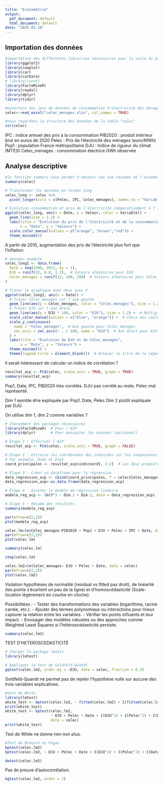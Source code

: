 ```yaml
---
title: "Econométrie"
output:
  pdf_document: default
  html_document: default
date: "2025-01-18"
---
```

## Importation des données

```r
#importation des différentes librairies nécessaires pour la suite du projet
library(ggplot2)
library(cowplot)
library(car)
library(carData)
# library(caret)
library(FactoMineR)
library(readxl)
library(dplyr)
library(tidyr)
```

```r
#ouverture des jeux de données de consommation d'électricité des ménages
celec<-read_excel("celec_menages.xlsx", col_names = TRUE)
```
```r
#nous regardons la structure des données de la table "celec"
str(celec)
```
IPC : indice annuel des prix à la consommation
PIB2020 : produit intérieur brut en euros de 2020
Pelec : Prix de l'électricité des ménages (euro/MWh)
Pop1 : population France métropolitaine
DJU : Indice de rigueur du climat (MTES)
Celec_menages : consommation électrice GWh observée


## Analyse descriptive

```r
#la fonction summary nous permet d'obtenir une vue résumée de l'ensemble des données
summary(celec)
```

```r
# Transformer les données en format long
celec_long <- celec %>%
  pivot_longer(cols = c(Pelec, IPC, Celec_menages), names_to = "Variable", values_to = "Valeur")
```
```r
# Evolution consommation et prix de l'électricité comparativement à l'IPC
ggplot(celec_long, aes(x = Date, y = Valeur, color = Variable)) +
  geom_line(size = 1.2) +  
  labs(title = "Évolution du prix de l'électricité et de la consommation des ménages relativement à l'IPC",
       x = "Date", y = "Valeurs") +
  scale_color_manual(values = c("orange", "brown","red")) +  
  theme_minimal()
```

A partir de 2010, augmentation des prix de l'électricité plus fort que l'inflation.

```r
# données exemple
celec_long1 <- data.frame(
  Date = seq(1990, 2021, by = 1),
  DJU = runif(32, 0.8, 1.2),  # Valeurs aléatoires pour DJU
  Celec_menages = runif(32, 100, 200)  # Valeurs aléatoires pour Celec_menages
)

# Tracer le graphique avec deux axes Y
ggplot(celec_long1, aes(x = Date)) +
  # Tracer Celec_menages sur l'axe gauche
  geom_line(aes(y = Celec_menages, color = "Celec_menages"), size = 1.2) +
  # Tracer DJU sur l'axe droit
  geom_line(aes(y = DJU * 100, color = "DJU"), size = 1.2) +  # Multiplication par 100 pour ajuster l'échelle
  scale_color_manual(values = c("blue", "orange")) +  # Choix des couleurs pour les courbes
  scale_y_continuous(
    name = "Celec_menages",  # Axe gauche pour Celec_menages
    sec.axis = sec_axis(~ . / 100, name = "DJU")  # Axe droit pour DJU avec une transformation
  ) +
  labs(title = "Évolution de DJU et de Celec_menages",
       x = "Date", y = "Valeurs") +
  theme_minimal() +
  theme(legend.title = element_blank())  # Enlever le titre de la légende
```
Il serait intéressant de calculer un indice de corrélation ?

```r
resultat_acp <- PCA(celec, scale.unit = TRUE, graph = TRUE)
summary(resultat_acp)
```
Pop1, Date, IPC, PIB2020 très corrélés. DJU pas corrélé au reste. Pelec mal représenté.

Dim 1 semble être expliquée par Pop1, Date, Pelec
Dim 2 plutôt expliquée par DJU.

On utilise dim 1, dim 2 comme variables ?

```r
# Chargement des packages nécessaires
library(FactoMineR)  # Pour l'ACP
library(dplyr)       # Pour manipuler les données (optionnel)

# Étape 1 : Effectuer l'ACP
resultat_acp <- PCA(celec, scale.unit = TRUE, graph = FALSE)

# Étape 2 : Extraire les coordonnées des individus sur les composantes principales
# Par exemple, Dim1 et Dim2
coord_principales <- resultat_acp$ind$coord[, 1:2]  # Les deux premières dimensions

# Étape 3 : Créer un dataframe pour la régression
data_regression_acp <- cbind(coord_principales, Y = celec$Celec_menages)
data_regression_acp<-as.data.frame(data_regression_acp)

# Étape 4 : Ajuster le modèle de régression linéaire
modele_reg_acp <- lm(Y^3 ~ Dim.1 + Dim.2, data = data_regression_acp)

# Étape 5 : Résumé des résultats
summary(modele_reg_acp)

par(mfrow=c(2,2))
plot(modele_reg_acp)
```


```r
celec.lm=lm(Celec_menages~PIB2020 + Pop1 + DJU + Pelec + IPC + Date, data = celec)
par(mfrow=c(2,2))
plot(celec.lm)
```
```r
summary(celec.lm)
```
```r
step(celec.lm)
```

```r
celec.lm2=lm(Celec_menages~ DJU + Pelec + Date, data = celec)
par(mfrow=c(2,2))
plot(celec.lm2)
```
Violation hypothèses de normalité (residual vs fitted pas droit), de linéarité (les points s'écartent un peu de la ligne) et d'homoscédasticité (Scale-location légèrement en courbe en cloche).

Possibilitées :
- Tester des transformations des variables (logarithme, racine carrée, etc.).
- Ajouter des termes polynomiaux ou interactions pour mieux capturer la relation entre les variables.
- Vérifier les points influents et leur impact.
- Envisager des modèles robustes ou des approches comme Weighted Least Squares si l'hétéroscédasticité persiste.

```r
summary(celec.lm2)
```


TEST D'HETEROSCEDASTICITÉ 
```r
# Charger le package lmtest
library(lmtest)

# Appliquer le test de Goldfeld-Quandt
gqtest(celec.lm2, order.by = ~DJU, data = celec, fraction = 0.2)
```
Goldfeld-Quandt ne permet pas de rejeter l'hypothèse nulle sur aucune des trois variables explicatives.

```r
#test de White
library(lmtest)
white_test <- bptest(celec.lm2, ~ fitted(celec.lm2) + I(fitted(celec.lm2)))
print(white_test)
white_test <- bptest(celec.lm2, 
                     ~ DJU + Pelec + Date + I(DJU^2) + I(Pelec^2) + I(Date^2) + DJU:Pelec + DJU:Date + Pelec:Date, 
                     data = celec)
print(white_test)
```
Test de White ne donne rien non plus.
```r
#Test de Breusch et Pagan
bptest(celec.lm2)
bptest(celec.lm2, ~ DJU + Pelec + Date + I(DJU^2) + I(Pelec^2) + I(Date^2), data = celec)
```
```r
dwtest(celec.lm2)
```
Pas de preuve d'autocorrélation.
```r
bgtest(celec.lm2, order = 2)
```



